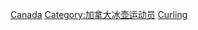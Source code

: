 [[Category:各国奥运冰壶运动员|Canada]]
[[Category:加拿大冰壶运动员|Category:加拿大冰壶运动员]]
[[Category:加拿大冬季奥运运动员|Curling]]